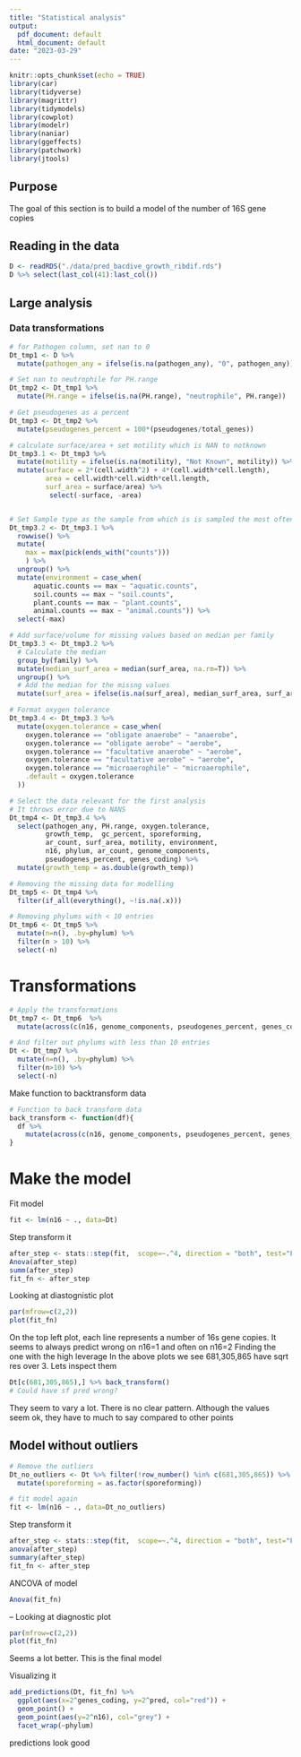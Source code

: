 ```yaml
---
title: "Statistical analysis"
output:
  pdf_document: default
  html_document: default
date: "2023-03-29"
---
```


```r
knitr::opts_chunk$set(echo = TRUE)
library(car)
library(tidyverse)
library(magrittr)
library(tidymodels)
library(cowplot)
library(modelr)
library(naniar)
library(ggeffects)
library(patchwork)
library(jtools)
```
## Purpose

The goal of this section is to build a model of the number of 16S gene copies

## Reading in the data

```r
D <- readRDS("./data/pred_bacdive_growth_ribdif.rds")
D %>% select(last_col(41):last_col()) 
```

## Large analysis
### Data transformations

```r
# for Pathogen column, set nan to 0
Dt_tmp1 <- D %>% 
  mutate(pathogen_any = ifelse(is.na(pathogen_any), "0", pathogen_any))

# Set nan to neutrophile for PH.range
Dt_tmp2 <- Dt_tmp1 %>% 
  mutate(PH.range = ifelse(is.na(PH.range), "neutrophile", PH.range))

# Get pseudogenes as a percent
Dt_tmp3 <- Dt_tmp2 %>% 
  mutate(pseudogenes_percent = 100*(pseudogenes/total_genes))

# calculate surface/area + set motility which is NAN to notknown
Dt_tmp3.1 <- Dt_tmp3 %>% 
  mutate(motility = ifelse(is.na(motility), "Not Known", motility)) %>% 
  mutate(surface = 2*(cell.width^2) + 4*(cell.width*cell.length),
         area = cell.width*cell.width*cell.length,
         surf_area = surface/area) %>% 
          select(-surface, -area)


# Set Sample type as the sample from which is is sampled the most often from
Dt_tmp3.2 <- Dt_tmp3.1 %>% 
  rowwise() %>% 
  mutate(
    max = max(pick(ends_with("counts")))
    ) %>% 
  ungroup() %>% 
  mutate(environment = case_when(
      aquatic.counts == max ~ "aquatic.counts",
      soil.counts == max ~ "soil.counts",
      plant.counts == max ~ "plant.counts",
      animal.counts == max ~ "animal.counts")) %>% 
  select(-max)

# Add surface/volume for missing values based on median per family
Dt_tmp3.3 <- Dt_tmp3.2 %>% 
  # Calculate the median
  group_by(family) %>% 
  mutate(median_surf_area = median(surf_area, na.rm=T)) %>% 
  ungroup() %>% 
  # Add the median for the missng values
  mutate(surf_area = ifelse(is.na(surf_area), median_surf_area, surf_area))

# Format oxygen tolerance
Dt_tmp3.4 <- Dt_tmp3.3 %>% 
  mutate(oxygen.tolerance = case_when(
    oxygen.tolerance == "obligate anaerobe" ~ "anaerobe",
    oxygen.tolerance == "obligate aerobe" ~ "aerobe",
    oxygen.tolerance == "facultative anaerobe" ~ "aerobe",
    oxygen.tolerance == "facultative aerobe" ~ "aerobe",
    oxygen.tolerance == "microaerophile" ~ "microaerophile",
    .default = oxygen.tolerance
  ))

# Select the data relevant for the first analysis
# It throws error due to NANS
Dt_tmp4 <- Dt_tmp3.4 %>% 
  select(pathogen_any, PH.range, oxygen.tolerance, 
         growth_temp,  gc_percent, sporeforming,
         ar_count, surf_area, motility, environment,
         n16, phylum, ar_count, genome_components,
         pseudogenes_percent, genes_coding) %>% 
  mutate(growth_temp = as.double(growth_temp)) 

```

```r


# Removing the missing data for modelling
Dt_tmp5 <- Dt_tmp4 %>% 
  filter(if_all(everything(), ~!is.na(.x)))

# Removing phylums with < 10 entries
Dt_tmp6 <- Dt_tmp5 %>% 
  mutate(n=n(), .by=phylum) %>% 
  filter(n > 10) %>% 
  select(-n)

```


# Transformations

```r

# Apply the transformations
Dt_tmp7 <- Dt_tmp6  %>% 
  mutate(across(c(n16, genome_components, pseudogenes_percent, genes_coding), log2))

# And filter out phylums with less than 10 entries
Dt <- Dt_tmp7 %>% 
  mutate(n=n(), .by=phylum) %>% 
  filter(n>10) %>% 
  select(-n)

```

Make  function to backtransform data

```r
# Function to back transform data
back_transform <- function(df){
  df %>% 
    mutate(across(c(n16, genome_components, pseudogenes_percent, genes_coding), ~2^.x))
}

```


# Make the model
Fit model
```r
fit <- lm(n16 ~ ., data=Dt)
```

Step transform it 
```r

after_step <- stats::step(fit,  scope=~.^4, direction = "both", test="F", k=log(nrow(Dt)))
Anova(after_step)
summ(after_step)
fit_fn <- after_step

```


Looking at diastognistic plot
```r
par(mfrow=c(2,2))
plot(fit_fn)
```

On the top left plot, each line represents a number of 16s gene copies. It seems to always predict wrong on n16=1 and often on n16=2
Finding the one with the high leverage
In the above plots we see 681,305,865 have sqrt res over 3. Lets inspect them
```r
Dt[c(681,305,865),] %>% back_transform()
# Could have sf pred wrong?
```
They seem to vary a lot. There is no clear pattern.
Although the values seem ok, they have to much to say compared to other points


## Model without outliers

```r
# Remove the outliers
Dt_no_outliers <- Dt %>% filter(!row_number() %in% c(681,305,865)) %>% 
  mutate(sporeforming = as.factor(sporeforming))

# fit model again
fit <- lm(n16 ~ ., data=Dt_no_outliers)

```

Step transform it 
```r
after_step <- stats::step(fit,  scope=~.^4, direction = "both", test="F", k=log(nrow(Dt)))
anova(after_step)
summary(after_step)
fit_fn <- after_step

```

ANCOVA of model
```r
Anova(fit_fn) 
```

--
Looking at diagnostic plot
```r
par(mfrow=c(2,2))
plot(fit_fn)
```
Seems a lot better. This is the final model



Visualizing it
```r

add_predictions(Dt, fit_fn) %>% 
  ggplot(aes(x=2^genes_coding, y=2^pred, col="red")) +
  geom_point() +
  geom_point(aes(y=2^n16), col="grey") +
  facet_wrap(~phylum)

```
predictions look good
